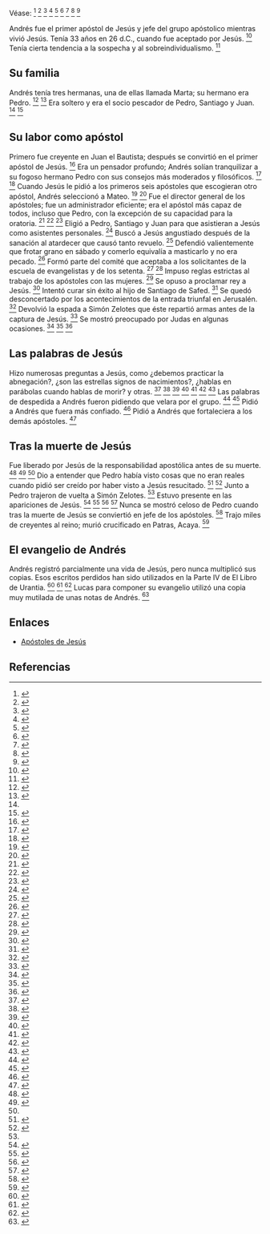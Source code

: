 Véase: <ref name="n0">{{lib|LU|139|1}}</ref> <ref name="n1">{{lib|LU|143|3|1,5}}</ref> <ref name="n2">{{lib|LU|144|1|4}}</ref> <ref name="n3">{{lib|LU|145|2|1}}</ref> <ref name="n4">{{lib|LU|167|0|1}}</ref> <ref name="n5">{{lib|LU|191|0|6}}</ref> <ref name="n6">{{lib|LU|192|1|11}}</ref> <ref name="n7">{{lib|LU|192|4|7}}</ref> <ref name="n8">{{lib|LU|194|1|2}}</ref> 

Andrés fue el primer apóstol de Jesús y jefe del grupo apóstolico mientras vivió Jesús. Tenía 33 años en 26 d.C., cuando fue aceptado por Jesús. <ref name="n9">{{lib|LU|139|1|2}}</ref> Tenía cierta tendencia a la sospecha y al sobreindividualismo. <ref name="n10">{{lib|LU|193|4|3}}</ref> 

== {{anchor|su_familia}} Su familia ==

Andrés tenía tres hermanas, una de ellas llamada Marta; su hermano era Pedro. <ref name="n11">{{lib|LU|139|1|1}}</ref> <ref name="n12">{{lib|LU|150|1|1}}</ref> Era soltero y era el socio pescador de Pedro, Santiago y Juan. <ref name="n11"/> <ref name="n13">{{lib|LU|139|3|1}}</ref> 

== {{anchor|su_labor_como_apóstol}} Su labor como apóstol ==

Primero fue creyente en Juan el Bautista; después se convirtió en el primer apóstol de Jesús. <ref name="n14">{{lib|LU|137|1|1}}</ref> Era un pensador profundo; Andrés solían tranquilizar a su fogoso hermano Pedro con sus consejos más moderados y filosóficos. <ref name="n15">{{lib|LU|137|5|2}}</ref> <ref name="n16">{{lib|LU|137|7|3}}</ref> Cuando Jesús le pidió a los primeros seis apóstoles que escogieran otro apóstol, Andrés seleccionó a Mateo. <ref name="n17">{{lib|LU|138|2|4}}</ref> <ref name="n18">{{lib|LU|139|7|1}}</ref> Fue el director general de los apóstoles; fue un administrador eficiente; era el apóstol más capaz de todos, incluso que Pedro, con la excepción de su capacidad para la oratoria. <ref name="n19">{{lib|LU|138|7|4}}</ref> <ref name="n20">{{lib|LU|138|10|2}}</ref> <ref name="n21">{{lib|LU|139|1|2,5}}</ref> Eligió a Pedro, Santiago y Juan para que asistieran a Jesús como asistentes personales. <ref name="n22">{{lib|LU|139|4|3}}</ref> Buscó a Jesús angustiado después de la sanación al atardecer que causó tanto revuelo. <ref name="n23">{{lib|LU|145|5|5-7}}</ref> Defendió valientemente que frotar grano en sábado y comerlo equivalía a masticarlo y no era pecado. <ref name="n24">{{lib|LU|147|6|4}}</ref> Formó parte del comité que aceptaba a los solicitantes de la escuela de evangelistas y de los setenta. <ref name="n25">{{lib|LU|148|1|1}}</ref> <ref name="n26">{{lib|LU|163|2|1}}</ref> Impuso reglas estrictas al trabajo de los apóstoles con las mujeres. <ref name="n27">{{lib|LU|150|2|2}}</ref> Se opuso a proclamar rey a Jesús. <ref name="n28">{{lib|LU|152|2|5}}</ref> Intentó curar sin éxito al hijo de Santiago de Safed. <ref name="n29">{{lib|LU|158|4|7}}</ref> Se quedó desconcertado por los acontecimientos de la entrada triunfal en Jerusalén. <ref name="n30">{{lib|LU|172|5|2}}</ref> Devolvió la espada a Simón Zelotes que éste repartió armas antes de la captura de Jesús. <ref name="n31">{{lib|LU|182|2|3}}</ref> Se mostró preocupado por Judas en algunas ocasiones. <ref name="n32">{{lib|LU|157|7|1}}</ref> <ref name="n33">{{lib|LU|181|2|6}}</ref> <ref name="n34">{{lib|LU|182|0|2}}</ref> 

== {{anchor|las_palabras_de_Jesús}} Las palabras de Jesús ==

Hizo numerosas preguntas a Jesús, como ¿debemos practicar la abnegación?, ¿son las estrellas signos de nacimientos?, ¿hablas en parábolas cuando hablas de morir? y otras. <ref name="n35">{{lib|LU|140|10|8}}</ref> <ref name="n36">{{lib|LU|141|0|2}}</ref> <ref name="n37">{{lib|LU|143|2|2}}</ref> <ref name="n38">{{lib|LU|150|3|2}}</ref> <ref name="n39">{{lib|LU|158|7|2}}</ref> <ref name="n40">{{lib|LU|165|5|1}}</ref> <ref name="n41">{{lib|LU|176|1|4}}</ref> Las palabras de despedida a Andrés fueron pidiendo que velara por el grupo. <ref name="n42">{{lib|LU|174|0|2}}</ref> <ref name="n43">{{lib|LU|181|2|16-18}}</ref> Pidió a Andrés que fuera más confiado. <ref name="n44">{{lib|LU|192|2|7}}</ref> Pidió a Andrés que fortaleciera a los demás apóstoles. <ref name="n45">{{lib|LU|182|2|8}}</ref> 

== {{anchor|tras_la_muerte_de_Jesús}} Tras la muerte de Jesús ==

Fue liberado por Jesús de la responsabilidad apostólica antes de su muerte. <ref name="n46">{{lib|LU|181|2|13,17-18}}</ref> <ref name="n47">{{lib|LU|183|4|2}}</ref> <ref name="n5"/> Dio a entender que Pedro había visto cosas que no eran reales cuando pidió ser creído por haber visto a Jesús resucitado. <ref name="n48">{{lib|LU|152|4|4}}</ref> <ref name="n49">{{lib|LU|191|1|5}}</ref> Junto a Pedro trajeron de vuelta a Simón Zelotes. <ref name="n6"/> Estuvo presente en las apariciones de Jesús. <ref name="n50">{{lib|LU|191|2}}</ref> <ref name="n51">{{lib|LU|191|5}}</ref> <ref name="n52">{{lib|LU|192|1-4}}</ref> <ref name="n53">{{lib|LU|193|0|3,5}}</ref> Nunca se mostró celoso de Pedro cuando tras la muerte de Jesús se conviertió en jefe de los apóstoles. <ref name="n54">{{lib|LU|139|1|6-7}}</ref> Trajo miles de creyentes al reino; murió crucificado en Patras, Acaya. <ref name="n55">{{lib|LU|139|1|12}}</ref> 

== {{anchor|el_evangelio_de_Andrés}} El evangelio de Andrés ==

Andrés registró parcialmente una vida de Jesús, pero nunca multiplicó sus copias. Esos escritos perdidos han sido utilizados en la Parte IV de El Libro de Urantia. <ref name="n56">{{lib|LU|121|0|1}}</ref> <ref name="n57">{{lib|LU|121|8|1,3,13}}</ref> <ref name="n58">{{lib|LU|139|1|9}}</ref> Lucas para componer su evangelio utilizó una copia muy mutilada de unas notas de Andrés. <ref name="n59">{{lib|LU|121|8|9}}</ref> 

== Enlaces ==

* [[apóstoles_de_Jesús|Apóstoles de Jesús]]


== Referencias ==

<references/>
